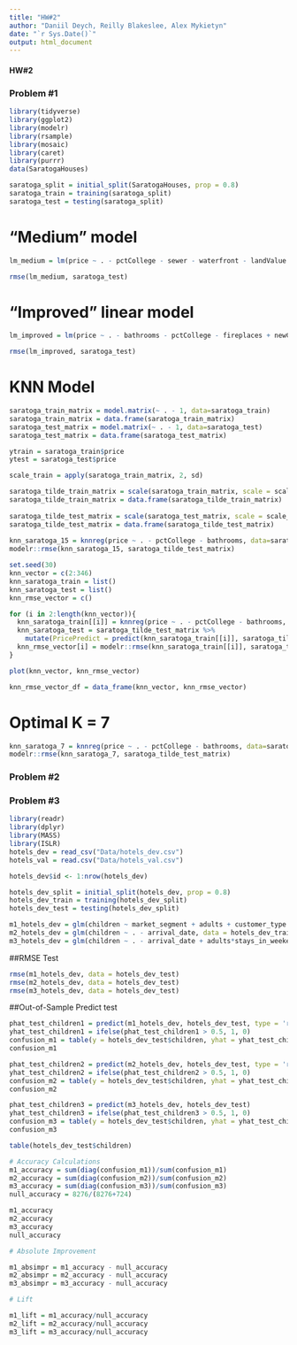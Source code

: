 ```yaml
---
title: "HW#2"
author: "Daniil Deych, Reilly Blakeslee, Alex Mykietyn"
date: "`r Sys.Date()`"
output: html_document
---
```

#### HW#2

### Problem #1

```r
library(tidyverse)
library(ggplot2)
library(modelr)
library(rsample)
library(mosaic)
library(caret)
library(purrr)
data(SaratogaHouses)

saratoga_split = initial_split(SaratogaHouses, prop = 0.8)
saratoga_train = training(saratoga_split)
saratoga_test = testing(saratoga_split)
```

# "Medium" model

```r
lm_medium = lm(price ~ . - pctCollege - sewer - waterfront - landValue - newConstruction, data=saratoga_train)

rmse(lm_medium, saratoga_test)
```
# "Improved" linear model

```r
lm_improved = lm(price ~ . - bathrooms - pctCollege - fireplaces + newConstruction*age + rooms*bedrooms + fireplaces*bedrooms + lotSize*landValue, data = saratoga_test)

rmse(lm_improved, saratoga_test)
```

# KNN Model

```r
saratoga_train_matrix = model.matrix(~ . - 1, data=saratoga_train)
saratoga_train_matrix = data.frame(saratoga_train_matrix)
saratoga_test_matrix = model.matrix(~ . - 1, data=saratoga_test)
saratoga_test_matrix = data.frame(saratoga_test_matrix)

ytrain = saratoga_train$price
ytest = saratoga_test$price

scale_train = apply(saratoga_train_matrix, 2, sd)

saratoga_tilde_train_matrix = scale(saratoga_train_matrix, scale = scale_train)
saratoga_tilde_train_matrix = data.frame(saratoga_tilde_train_matrix)
  
saratoga_tilde_test_matrix = scale(saratoga_test_matrix, scale = scale_train)
saratoga_tilde_test_matrix = data.frame(saratoga_tilde_test_matrix)
  
knn_saratoga_15 = knnreg(price ~ . - pctCollege - bathrooms, data=saratoga_tilde_train_matrix, k=15)
modelr::rmse(knn_saratoga_15, saratoga_tilde_test_matrix)

set.seed(30)
knn_vector = c(2:346)
knn_saratoga_train = list()
knn_saratoga_test = list()
knn_rmse_vector = c()

for (i in 2:length(knn_vector)){
  knn_saratoga_train[[i]] = knnreg(price ~ . - pctCollege - bathrooms, data=saratoga_tilde_train_matrix, k = knn_vector[i])
  knn_saratoga_test = saratoga_tilde_test_matrix %>%
    mutate(PricePredict = predict(knn_saratoga_train[[i]], saratoga_tilde_test_matrix))
  knn_rmse_vector[i] = modelr::rmse(knn_saratoga_train[[i]], saratoga_tilde_test_matrix)
}

plot(knn_vector, knn_rmse_vector)

knn_rmse_vector_df = data_frame(knn_vector, knn_rmse_vector)
```

# Optimal K = 7

```r
knn_saratoga_7 = knnreg(price ~ . - pctCollege - bathrooms, data=saratoga_tilde_train_matrix, k=7)
modelr::rmse(knn_saratoga_7, saratoga_tilde_test_matrix)
```


### Problem #2

### Problem #3

```r
library(readr)
library(dplyr)
library(MASS)
library(ISLR)
hotels_dev = read_csv("Data/hotels_dev.csv")
hotels_val = read.csv("Data/hotels_val.csv")

hotels_dev$id <- 1:nrow(hotels_dev)

hotels_dev_split = initial_split(hotels_dev, prop = 0.8)
hotels_dev_train = training(hotels_dev_split)
hotels_dev_test = testing(hotels_dev_split)

m1_hotels_dev = glm(children ~ market_segment + adults + customer_type + is_repeated_guest, data = hotels_dev_train, family = 'binomial')
m2_hotels_dev = glm(children ~ . - arrival_date, data = hotels_dev_train, family = 'binomial')
m3_hotels_dev = glm(children ~ . - arrival_date + adults*stays_in_weekend_nights + adults*meal + adults*assigned_room_type, data = hotels_dev_train, family = 'binomial')
```
##RMSE Test
```r
rmse(m1_hotels_dev, data = hotels_dev_test)
rmse(m2_hotels_dev, data = hotels_dev_test)
rmse(m3_hotels_dev, data = hotels_dev_test)
```
##Out-of-Sample Predict test
```r
phat_test_children1 = predict(m1_hotels_dev, hotels_dev_test, type = 'response')
yhat_test_children1 = ifelse(phat_test_children1 > 0.5, 1, 0)
confusion_m1 = table(y = hotels_dev_test$children, yhat = yhat_test_children1)
confusion_m1

phat_test_children2 = predict(m2_hotels_dev, hotels_dev_test, type = 'response')
yhat_test_children2 = ifelse(phat_test_children2 > 0.5, 1, 0)
confusion_m2 = table(y = hotels_dev_test$children, yhat = yhat_test_children2)
confusion_m2

phat_test_children3 = predict(m3_hotels_dev, hotels_dev_test)
yhat_test_children3 = ifelse(phat_test_children3 > 0.5, 1, 0)
confusion_m3 = table(y = hotels_dev_test$children, yhat = yhat_test_children3)
confusion_m3

table(hotels_dev_test$children)
```

```r
# Accuracy Calculations
m1_accuracy = sum(diag(confusion_m1))/sum(confusion_m1)
m2_accuracy = sum(diag(confusion_m2))/sum(confusion_m2)
m3_accuracy = sum(diag(confusion_m3))/sum(confusion_m3)
null_accuracy = 8276/(8276+724)

m1_accuracy
m2_accuracy
m3_accuracy
null_accuracy

# Absolute Improvement 

m1_absimpr = m1_accuracy - null_accuracy
m2_absimpr = m2_accuracy - null_accuracy
m3_absimpr = m3_accuracy - null_accuracy

# Lift

m1_lift = m1_accuracy/null_accuracy
m2_lift = m2_accuracy/null_accuracy
m3_lift = m3_accuracy/null_accuracy
```

